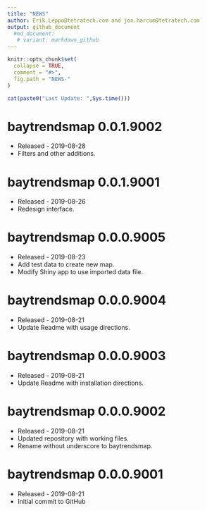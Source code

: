 ```yaml
---
title: "NEWS"
author: Erik.Leppo@tetratech.com and jon.harcum@tetratech.com
output: github_document
  #md_document:
   # variant: markdown_github
---
```


<!-- NEWS.md is generated from NEWS.Rmd. Please edit that file -->

```r
knitr::opts_chunk$set(
  collapse = TRUE,
  comment = "#>",
  fig.path = "NEWS-"
)
```

```r
cat(paste0("Last Update: ",Sys.time()))
```
baytrendsmap 0.0.1.9002
===========
* Released - 2019-08-28
* Filters and other additions.

baytrendsmap 0.0.1.9001
===========
* Released - 2019-08-26
* Redesign interface.

baytrendsmap 0.0.0.9005
===========
* Released - 2019-08-23
* Add test data to create new map.
* Modify Shiny app to use imported data file.

baytrendsmap 0.0.0.9004
===========
* Released - 2019-08-21
* Update Readme with usage directions.

baytrendsmap 0.0.0.9003
===========
* Released - 2019-08-21
* Update Readme with installation directions.

baytrendsmap 0.0.0.9002
===========
* Released - 2019-08-21
* Updated repository with working files.
* Rename without underscore to baytrendsmap.

baytrendsmap 0.0.0.9001
===========
* Released - 2019-08-21
* Initial commit to GitHub
